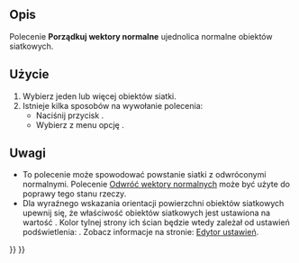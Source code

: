 <languages/>

{{Docnav/pl
|[[Mesh_VertexCurvature/pl|Krzywizna siatki]]
|[[Mesh_FlipNormals/pl|Odwróć wektory normalnych]]
|[[Mesh_Workbench/pl|środowisko pracy Siatka]]
|IconL=Mesh_VertexCurvature.svg
|IconR=Mesh_FlipNormals.svg
|IconC=Workbench_Mesh.svg
}}

{{GuiCommand/pl
|Name=Mesh HarmonizeNormals
|Name/pl=Siatka: Porządkuj wektory normalnych
|MenuLocation=Siatka → Porządkuj wektory normalnych
|Workbenches=[[Mesh_Workbench/pl|Siatka]]
|SeeAlso=[[Mesh_FlipNormals/pl|Odwróć wektory normalnych]]
}}

<span id="Description"></span>
==Opis==

Polecenie '''Porządkuj wektory normalne''' ujednolica normalne obiektów siatkowych.

<span id="Usage"></span>
==Użycie==

# Wybierz jeden lub więcej obiektów siatki.
# Istnieje kilka sposobów na wywołanie polecenia:
#* Naciśnij przycisk {{Button|[[Image:Mesh_HarmonizeNormals.svg|16px]] '''Porządkuj wektory normalnych'''}}.
#* Wybierz z menu opcję {{MenuCommand|Siatki → [[Image:Mesh_HarmonizeNormals.svg|16px]] Porządkuj wektory normalnych}}.

<span id="Notes"></span>
==Uwagi==

* To polecenie może spowodować powstanie siatki z odwróconymi normalnymi. Polecenie [[Mesh_FlipNormals/pl|Odwróć wektory normalnych]] może być użyte do poprawy tego stanu rzeczy.
* Dla wyraźnego wskazania orientacji powierzchni obiektów siatkowych upewnij się, że właściwość {{PropertyView|Lighting}} obiektów siatkowych jest ustawiona na wartość {{Value|One side}}. Kolor tylnej strony ich ścian będzie wtedy zależał od ustawień podświetlenia: {{MenuCommand|Edycja → Preferencje ... → Wyświetlanie → Widok 3D → Kolor podświetlenia - Intensywność}}. Zobacz informacje na stronie: [[Preferences_Editor/pl#Widok_3D|Edytor ustawień]].


{{Docnav/pl
|[[Mesh_VertexCurvature/pl|Krzywizna siatki]]
|[[Mesh_FlipNormals/pl|Odwróć wektory normalnych]]
|[[Mesh_Workbench/pl|środowisko pracy Siatka]]
|IconL=Mesh_VertexCurvature.svg
|IconR=Mesh_FlipNormals.svg
|IconC=Workbench_Mesh.svg
}}

{{Mesh Tools navi{{#translation:}}}}
{{Userdocnavi{{#translation:}}}}
{{clear}}